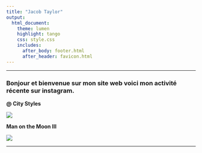 ---
title: "Jacob Taylor"
output:
  html_document:
    theme: lumen
    highlight: tango
    css: style.css
    includes:
      after_body: footer.html
      after_header: favicon.html
---
***
### Bonjour et bienvenue sur mon site web voici mon activité récente sur instagram.

**@ City Styles**

![](images/moi_offwhite_web.jpg)

**Man on the Moon III**

![](images/pc_2018_web.jpg)

***
